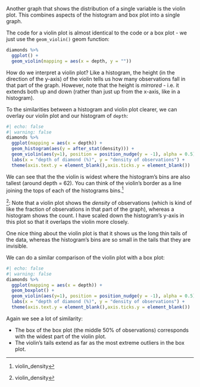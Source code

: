 Another graph that shows the distribution of a single variable is the violin plot. This combines aspects of the histogram and box plot into a single graph.

The code for a violin plot is almost identical to the code or a box plot - we just use the `geom_violin()` geom function:

```r
diamonds %>%
  ggplot() +
  geom_violin(mapping = aes(x = depth, y = ""))
```

How do we interpret a violin plot? Like a histogram, the height (in the direction of the y-axis) of the violin tells us how many observations fall in that part of the graph. However, note that the height is *mirrored* - i.e. it extends both up and down (rather than just up from the x-axis, like in a histogram).

To the similarities between a histogram and violin plot clearer, we can overlay our violin plot and our histogram of `depth`:

```r
#| echo: false
#| warning: false
diamonds %>%
  ggplot(mapping = aes(x = depth)) +
  geom_histogram(aes(y = after_stat(density))) +
  geom_violin(aes(y=1), position = position_nudge(y = -1), alpha = 0.5) +
  labs(x = "depth of diamond (%)", y = "density of observations") +
  theme(axis.text.y = element_blank(),axis.ticks.y = element_blank())
```

We can see that the the violin is widest where the histogram's bins are also tallest (around depth = 62). You can think of the violin's border as a line joining the tops of each of the histograms bins.^[violin_density]

^[violin_density]: Note that a violin plot shows the *density* of observations (which is kind of like the fraction of observations in that part of the graph), whereas a histogram shows the count. I have scaled down the histogram's y-axis in this plot so that it overlaps the violin more closely.

One nice thing about the violin plot is that it shows us the long thin tails of the data, whereas the histogram's bins are so small in the tails that they are invisible.

We can do a similar comparison of the violin plot with a box plot:

```r
#| echo: false
#| warning: false
diamonds %>%
  ggplot(mapping = aes(x = depth)) +
  geom_boxplot() +
  geom_violin(aes(y=1), position = position_nudge(y = -1), alpha = 0.5) +
  labs(x = "depth of diamond (%)", y = "density of observations") +
  theme(axis.text.y = element_blank(),axis.ticks.y = element_blank())
```

Again we see a lot of similarity:

* The box of the box plot (the middle 50% of observations) corresponds with the widest part of the violin plot.
* The violin's tails extend as far as the most extreme outliers in the box plot.
